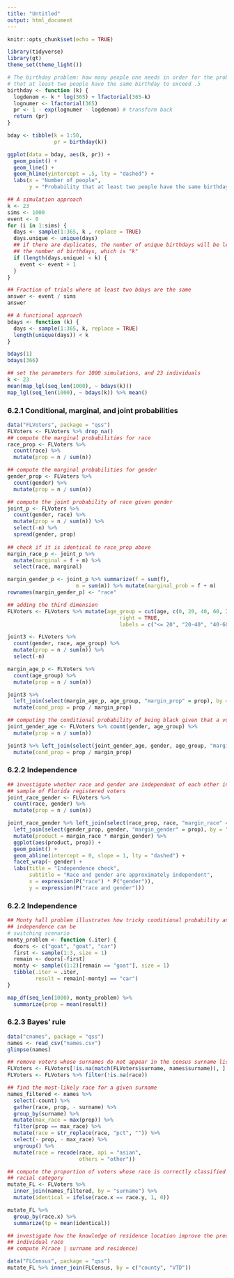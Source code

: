 ```yaml
---
title: "Untitled"
output: html_document
---
```


```r
knitr::opts_chunk$set(echo = TRUE)
```

```r
library(tidyverse)
library(gt)
theme_set(theme_light())

```

```r
# The birthday problem: how many people one needs in order for the probability
# that at least two people have the same birthday to exceed .5
birthday <- function (k) {
  logdenom <- k * log(365) + lfactorial(365-k)
  lognumer <- lfactorial(365)
  pr <- 1 - exp(lognumer - logdenom) # transform back
  return (pr)
}

bday <- tibble(k = 1:50,
               pr = birthday(k))

ggplot(data = bday, aes(k, pr)) +
  geom_point() +
  geom_line() +
  geom_hline(yintercept = .5, lty = "dashed") +
  labs(x = "Number of people", 
       y = "Probability that at least two people have the same birthday")

```

```r
## A simulation approach
k <- 23
sims <- 1000
event <- 0
for (i in 1:sims) {
  days <- sample(1:365, k , replace = TRUE)
  days.unique <- unique(days) 
  ## if there are duplicates, the number of unique birthdays will be less than
  ## the number of birthdays, which is "k"
  if (length(days.unique) < k) {
    event <- event + 1
  }
}

## Fraction of trials where at least two bdays are the same
answer <- event / sims
answer
```

```r
## A functional approach 
bdays <- function (k) {
  days <- sample(1:365, k, replace = TRUE)
  length(unique(days)) < k
}

bdays(1)
bdays(366)

## set the parameters for 1000 simulations, and 23 individuals
k <- 23
mean(map_lgl(seq_len(1000), ~ bdays(k)))
map_lgl(seq_len(1000), ~ bdays(k)) %>% mean()

```
### 6.2.1 Conditional, marginal, and joint probabilities
```r
data("FLVoters", package = "qss")
FLVoters <- FLVoters %>% drop_na()
## compute the marginal probabilities for race
race_prop <- FLVoters %>% 
  count(race) %>% 
  mutate(prop = n / sum(n))

## compute the marginal probabilities for gender
gender_prop <- FLVoters %>% 
  count(gender) %>% 
  mutate(prop = n / sum(n))

## compute the joint probability of race given gender
joint_p <- FLVoters %>% 
  count(gender, race) %>% 
  mutate(prop = n / sum(n)) %>% 
  select(-n) %>% 
  spread(gender, prop)
  
## check if it is identical to race_prop above
margin_race_p <- joint_p %>% 
  mutate(marginal = f + m) %>% 
  select(race, marginal)

margin_gender_p <- joint_p %>% summarize(f = sum(f), 
                      m = sum(m)) %>% mutate(marginal_prob = f + m)
rownames(margin_gender_p) <- "race"
```

```r
## adding the third dimension
FLVoters <- FLVoters %>% mutate(age_group = cut(age, c(0, 20, 40, 60, Inf), 
                                    right = TRUE, 
                                    labels = c("<= 20", "20-40", "40-60", "> 60"))) 

joint3 <- FLVoters %>% 
  count(gender, race, age_group) %>% 
  mutate(prop = n / sum(n)) %>% 
  select(-n)

margin_age_p <- FLVoters %>% 
  count(age_group) %>% 
  mutate(prop = n / sum(n)) 

joint3 %>% 
  left_join(select(margin_age_p, age_group, "margin_prop" = prop), by = "age_group") %>% 
  mutate(cond_prop = prop / margin_prop)

## computing the conditional probability of being black given that a voter is female and above 60 years and calculate the joint capabiity first
joint_gender_age <- FLVoters %>% count(gender, age_group) %>% 
  mutate(prop = n / sum(n)) 

joint3 %>% left_join(select(joint_gender_age, gender, age_group, "margin_prop" = prop), by = c("gender", "age_group")) %>% 
  mutate(cond_prop = prop / margin_prop)
```
### 6.2.2 Independence
```r
## investigate whether race and gender are independent of each other in the
## sample of Florida registered voters
joint_race_gender <- FLVoters %>% 
  count(race, gender) %>% 
  mutate(prop = n / sum(n))

joint_race_gender %>% left_join(select(race_prop, race, "margin_race" = prop), by = "race") %>%
  left_join(select(gender_prop, gender, "margin_gender" = prop), by = "gender") %>% 
  mutate(product = margin_race * margin_gender) %>% 
  ggplot(aes(product, prop)) +
  geom_point() +
  geom_abline(intercept = 0, slope = 1, lty = "dashed") +
  facet_wrap(~ gender) +
  labs(title = "Independence check", 
       subtitle = "Race and gender are approximately independent", 
       x = expression(P("race") * P("gender")),
       y = expression(P("race and gender"))) 

```
### 6.2.2 Independence
```r
## Monty hall problem illustrates how tricky conditional probability and
## independence can be
# switching scenario
monty_problem <- function (.iter) {
  doors <- c("goat", "goat", "car")
  first <- sample(1:3, size = 1)
  remain <- doors[-first]
  monty <- sample((1:2)[remain == "goat"], size = 1)
  tibble(.iter = .iter, 
         result = remain[-monty] == "car")
}

map_df(seq_len(1000), monty_problem) %>% 
  summarize(prop = mean(result))
```
### 6.2.3 Bayes' rule
```r
data("cnames", package = "qss")
names <- read_csv("names.csv")
glimpse(names)

## remove voters whose surnames do not appear in the census surname list
FLVoters <- FLVoters[!is.na(match(FLVoters$surname, names$surname)), ]
FLVoters <- FLVoters %>% filter(!is.na(race))

## find the most-likely race for a given surname
names_filtered <- names %>% 
  select(-count) %>% 
  gather(race, prop, - surname) %>% 
  group_by(surname) %>% 
  mutate(max_race = max(prop)) %>% 
  filter(prop == max_race) %>% 
  mutate(race = str_replace(race, "pct", "")) %>% 
  select(- prop, - max_race) %>% 
  ungroup() %>% 
  mutate(race = recode(race, api = "asian", 
                       others = "other"))

## compute the proportion of voters whose race is correctly classified in each
## racial category
mutate_FL <- FLVoters %>% 
  inner_join(names_filtered, by = "surname") %>%
  mutate(identical = ifelse(race.x == race.y, 1, 0))

mutate_FL %>%
  group_by(race.x) %>% 
  summarize(tp = mean(identical))

## investigate how the knowledge of residence location improve the prediction of
## individual race
## compute P(race | surname and residence)

data("FLCensus", package = "qss")
mutate_FL %>% inner_join(FLCensus, by = c("county", "VTD")) 
  

  
```

